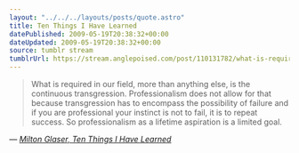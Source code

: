 ```yaml
---
layout: "../../../layouts/posts/quote.astro"
title: Ten Things I Have Learned
datePublished: 2009-05-19T20:38:32+00:00
dateUpdated: 2009-05-19T20:38:32+00:00
source: tumblr stream
tumblrUrl: https://stream.anglepoised.com/post/110131782/what-is-required-in-our-field-more-than-anything
---
```


> What is required in our field, more than anything else, is the continuous transgression. Professionalism does not allow for that because transgression has to encompass the possibility of failure and if you are professional your instinct is not to fail, it is to repeat success. So professionalism as a lifetime aspiration is a limited goal.

— <cite>[Milton Glaser, _Ten Things I Have Learned_](https://www.miltonglaser.com/milton/c:essays/#3)</cite>
